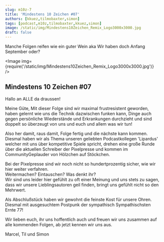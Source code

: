 ```yaml
---
slug: m10z-7
title: 'Mindestens 10 Zeichen #07'
authors: [kkuez,tilmobaxter,simon]
tags: [podcast,m10z,tilmobaxter,kkuez,simon]
image: /static/img/Mindestens10Zeichen_Remix_Logo3000x3000.jpg
draft: false
---
```



Manche Folgen reifen wie ein guter Wein aka Wir haben doch Anfang September oder?

<Image img={require('/static/img/Mindestens10Zeichen_Remix_Logo3000x3000.jpg')} />

<!--truncate-->

## Mindestens 10 Zeichen #07

Hallo an ALLE da draussen!
  
Meine Güte, Mit dieser Folge sind wir maximal frustresistent geworden, haben gelernt wie uns die Technik dazwischen funken kann, Dinge auch gegen persönliche Wiederstände und Erkrankungen durchzieht und sind doppelt so überzeugt von uns und euch und allem was wir tun!
  
Also her damit, raus damit, Folge fertig und die nächste kann kommen.
Diesmal haben wir als Thema unseren geliebten Podcastkollegen 'Lipardus' welcher mit uns über kompetitive Spiele spricht, 
drehen eine große Runde über die aktuellen Schreiber der Pixelpresse und kommen im CommunityGeplauder von Hölzchen auf Stöckchen.  
  
Bei der Pixelpresse sind wir noch nicht so hundertprozentig sicher, wie wir hier weiter verfahren.  
Weitermachen? Eintauschen? Was denkt ihr?  
Wir sind uns leider hier gefühlt zu oft einer Meinung und uns stets zu sagen, dass wir unsere Lieblingsautoren geil finden, bringt uns gefühlt nicht so den Mehrwert.
  
Als Abschlußstück haben wir gewohnt die feinste Kost für unsere Ohren.  
Diesmal mit ausgesuchtem Postpunk der sympathisch Sympathischsten Ernte 77!  

Wir lieben euch, ihr uns hoffentlich auch und freuen wir uns zusammen auf alle kommenden Folgen, ab jetzt kennen wir uns aus.  
  
Marcel, Til und Simon


<ReactPlayer
    width="100%"
    height="auto"
    controls
    url='https://m10z.picnotes.de/M10Z/M10Z_007.mp3'
/>
